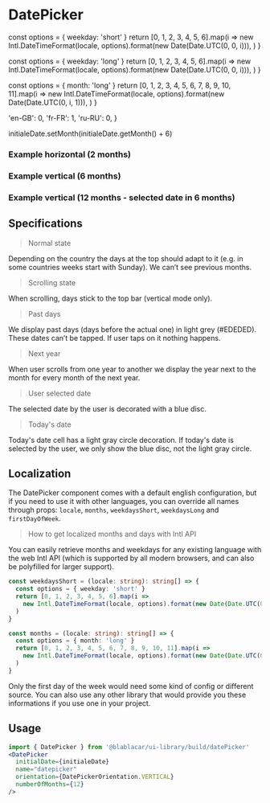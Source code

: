 

<Meta title="Forms|DatePicker" />

# **DatePicker**

  const options = { weekday: 'short' }
  return [0, 1, 2, 3, 4, 5, 6].map(i =>
    new Intl.DateTimeFormat(locale, options).format(new Date(Date.UTC(0, 0, i))),
  )
}

  const options = { weekday: 'long' }
  return [0, 1, 2, 3, 4, 5, 6].map(i =>
    new Intl.DateTimeFormat(locale, options).format(new Date(Date.UTC(0, 0, i))),
  )
}

  const options = { month: 'long' }
  return [0, 1, 2, 3, 4, 5, 6, 7, 8, 9, 10, 11].map(i =>
    new Intl.DateTimeFormat(locale, options).format(new Date(Date.UTC(0, i, 1))),
  )
}

  'en-GB': 0,
  'fr-FR': 1,
  'ru-RU': 0,
}


initialeDate.setMonth(initialeDate.getMonth() + 6)

<Preview>
  <Story name="Default">
    <DatePicker
      initialDate={new Date()}
      name="datepicker"
      orientation={DatePickerOrientation.HORIZONTAL}
      locale="fr-FR"
      weekdaysShort={weekdaysShort('fr-FR')}
      weekdaysLong={weekdaysLong('fr-FR')}
      months={months('fr-FR')}
      firstDayOfWeek={firstDayOfWeek['fr-FR']}
      numberOfMonths="1"
      stickyPositionTop="0"
    />
  </Story>
</Preview>

### Example horizontal (2 months)

<Preview>
  <Story name="example horizontal (2 months)">
    <DatePicker
      initialDate={new Date()}
      name="datepicker"
      orientation={DatePickerOrientation.HORIZONTAL}
      numberOfMonths={2}
    />
  </Story>
</Preview>

### Example vertical (6 months)

<Preview>
  <Story name="example vertical (6 months)">
    <DatePicker
      initialDate={new Date()}
      name="datepicker"
      orientation={DatePickerOrientation.VERTICAL}
      numberOfMonths={6}
    />
  </Story>
</Preview>

### Example vertical (12 months - selected date in 6 months)

<Preview>
  <Story name="example vertical (12 months - selected date in 6 months)">
    <DatePicker
      initialDate={initialeDate}
      name="datepicker"
      orientation={DatePickerOrientation.VERTICAL}
      numberOfMonths={12}
    />
  </Story>
</Preview>

## Specifications

> Normal state

Depending on the country the days at the top should adapt to it (e.g. in some countries weeks start with Sunday).
We can’t see previous months.

> Scrolling state

When scrolling, days stick to the top bar (vertical mode only).

> Past days

We display past days (days before the actual one) in light grey (#EDEDED). These dates can’t be tapped. If user taps on it nothing happens.

> Next year

When user scrolls from one year to another we display the year next to the month for every month of the next year.

> User selected date

The selected date by the user is decorated with a blue disc.

> Today's date

Today's date cell has a light gray circle decoration.
If today's date is selected by the user, we only show the blue disc, not the light gray circle.

## Localization

The DatePicker component comes with a default english configuration, but if you need to use it with other languages, you can override all names through props: `locale`, `months`, `weekdaysShort`, `weekdaysLong` and `firstDayOfWeek`.

> How to get localized months and days with Intl API

You can easily retrieve months and weekdays for any existing language with the web Intl API (which is supported by all modern browsers, and can also be polyfilled for larger support).

```ts
const weekdaysShort = (locale: string): string[] => {
  const options = { weekday: 'short' }
  return [0, 1, 2, 3, 4, 5, 6].map(i =>
    new Intl.DateTimeFormat(locale, options).format(new Date(Date.UTC(0, 0, i))),
  )
}

const months = (locale: string): string[] => {
  const options = { month: 'long' }
  return [0, 1, 2, 3, 4, 5, 6, 7, 8, 9, 10, 11].map(i =>
    new Intl.DateTimeFormat(locale, options).format(new Date(Date.UTC(0, i, 1))),
  )
}
```

Only the first day of the week would need some kind of config or different source. You can also use any other library that would provide you these informations if you use one in your project.

## Usage

```jsx
import { DatePicker } from '@blablacar/ui-library/build/datePicker'
<DatePicker
  initialDate={initialeDate}
  name="datepicker"
  orientation={DatePickerOrientation.VERTICAL}
  numberOfMonths={12}
/>
```

<Props of={DatePicker} />
